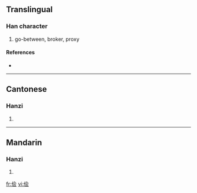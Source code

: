 {{also|儈}}
==Translingual==

===Han character===
{{Han char|rn=9|rad=人|as=06|sn=8|four=|canj=人人一戈 (OOMI)}}

# go-between, broker, proxy

====References====
* {{Han ref|kx=0102.291|hdz=10150.030|uh=4FA9|ud=20393}}

----

==Cantonese==

===Hanzi===
{{yue-hanzi|jyut=|y=kui2|tra=儈}}

# {{defn|Cantonese|sort=人06}}

----

==Mandarin==

===Hanzi===
{{cmn-hanzi|tra=儈|pin=[[kuài]] ([[kuai4]])|wg=k'uai<sup>4</sup>}}

# {{defn|Mandarin|sort=人06}}

[[fr:侩]]
[[vi:侩]]